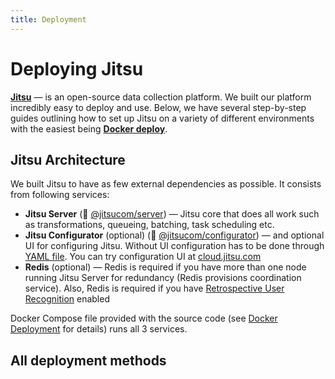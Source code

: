 ```yaml
---
title: Deployment
---
```




# Deploying Jitsu

[**Jitsu**](https://github.com/jitsucom/jitsu) — is an open-source data collection platform. We built
our platform incredibly easy to deploy and use. Below, we have several step-by-step guides outlining
how to set up Jitsu on a variety of different environments  with the easiest being [**Docker deploy**](/docs/deployment/deploy-with-docker).

<LargeLink title="Deploy Jitsu with Docker" href="/docs/deployment/deploy-with-docker" />


## Jitsu Architecture

We built Jitsu to have as few external dependencies as possible. It consists from following services:

 * **Jitsu Server** (🐳 [@jitsucom/server](https://hub.docker.com/r/jitsucom/server)) — Jitsu core that does all work such as transformations,
queueing, batching, task scheduling etc.
 * **Jitsu Configurator** (optional) (🐳 [@jitsucom/configurator](https://hub.docker.com/r/jitsucom/configurator)) — and optional UI for configuring Jitsu.
Without UI configuration has to be done through [YAML file](https://jitsu.com/docs/configuration). You can try configuration UI at [cloud.jitsu.com](https://cloud.jitsu.com)
 * **Redis** (optional) — Redis is required if you have more than one node running Jitsu Server for redundancy (Redis provisions coordination service). Also, Redis is required
if you have [Retrospective User Recognition](/docs/other-features/retrospective-user-recognition) enabled

Docker Compose file provided with the source code (see [Docker Deployment](/docs/deployment/deploy-with-docker) for details) runs all 3 services.

## All deployment methods

<LargeLink title="Deploy on Heroku" href="/docs/deployment/deploy-on-heroku" />

<LargeLink title="Deploy with Docker" href="/docs/deployment/deploy-with-docker" />

<LargeLink title="Build from Sources" href="/docs/deployment/build-from-sources" />



